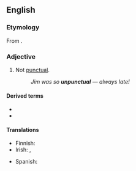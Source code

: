 ==English==

===Etymology===
From {{affix|en|un-|punctual}}.

===Adjective===
{{en-adj|-}}

# Not [[punctual]].
#: ''Jim was so '''unpunctual''' &mdash; always late!''

====Derived terms====
* {{l|en|unpunctually}}
* {{l|en|unpunctualness}}

====Translations====
{{trans-top|not punctual}}
* Finnish: {{t|fi|epätäsmällinen}}
* Irish: {{t|ga|míphoncúil}}, {{t|ga|ainfhéichiúnta}}
{{trans-mid}}
* Spanish: {{t+|es|impuntual}}
{{trans-bottom}}